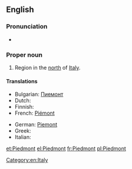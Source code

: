 {{also|piedmont}}
==English==

===Pronunciation===
{{rfap|UK|UK}}
*{{audio|En-us-Piedmont.ogg|Audio (US)}}

===Proper noun===
{{wikipedia}}
{{en-proper noun}}

# Region in the [[north]] of [[Italy]].

====Translations====
{{trans-top|region}}
* Bulgarian: [[Пиемонт]]
* Dutch: {{t-|nl|piemonte}}
* Finnish: {{t-|fi|Piemonte}}
* French: [[Piémont]] {{m}}
{{trans-mid}}
* German: [[Piemont]]
* Greek: {{t+|el|Πεδεμόντιο|n|tr=Pedemóntio|sc=Grek}}
* Italian: {{t+|it|Piemonte|m}}
{{trans-bottom}}

[[Category:en:Italy]]

[[et:Piedmont]]
[[el:Piedmont]]
[[fr:Piedmont]]
[[pl:Piedmont]]
